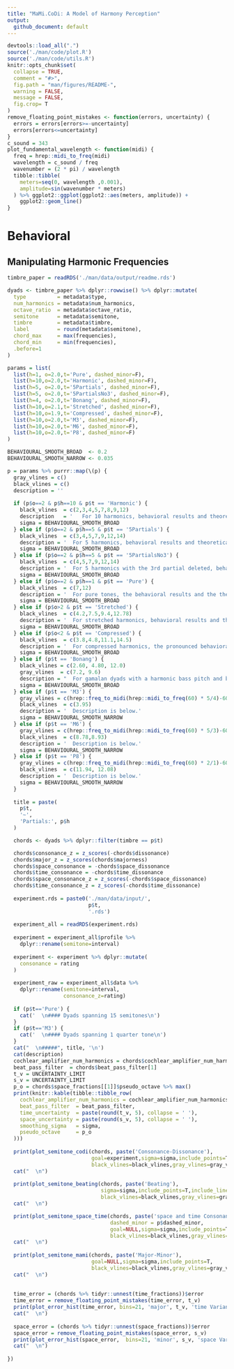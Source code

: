 ```yaml
---
title: "MaMi.CoDi: A Model of Harmony Perception"
output:
  github_document: default
---
```


```r
devtools::load_all(".")
source('./man/code/plot.R')
source('./man/code/utils.R')
knitr::opts_chunk$set(
  collapse = TRUE,
  comment = "#>",
  fig.path = "man/figures/README-",
  warning = FALSE, 
  message = FALSE,
  fig.crop= T
)
remove_floating_point_mistakes <- function(errors, uncertainty) {
  errors = errors[errors>=-uncertainty]
  errors[errors<=uncertainty]
}
c_sound = 343
plot_fundamental_wavelength <- function(midi) {
  freq = hrep::midi_to_freq(midi)
  wavelength = c_sound / freq
  wavenumber = (2 * pi) / wavelength
  tibble::tibble(
    meters=seq(0, wavelength ,0.001),
    amplitude=sin(wavenumber * meters)
  ) %>% ggplot2::ggplot(ggplot2::aes(meters, amplitude)) +
    ggplot2::geom_line()
}
```

# Behavioral

## Manipulating Harmonic Frequencies

```r
timbre_paper = readRDS('./man/data/output/readme.rds')
```

```r
dyads <- timbre_paper %>% dplyr::rowwise() %>% dplyr::mutate(
  type          = metadata$type,
  num_harmonics = metadata$num_harmonics,
  octave_ratio  = metadata$octave_ratio,
  semitone      = metadata$semitone,
  timbre        = metadata$timbre,
  label         = round(metadata$semitone),
  chord_max     = max(frequencies),
  chord_min     = min(frequencies),
  .before=1
)
```

```r
params = list(
  list(h=1, o=2.0,t='Pure', dashed_minor=F),
  list(h=10,o=2.0,t='Harmonic', dashed_minor=F),
  list(h=5, o=2.0,t='5Partials', dashed_minor=F),
  list(h=5, o=2.0,t='5PartialsNo3', dashed_minor=F),
  list(h=4, o=2.0,t='Bonang', dashed_minor=F),
  list(h=10,o=2.1,t='Stretched', dashed_minor=F),
  list(h=10,o=1.9,t='Compressed', dashed_minor=F),
  list(h=10,o=2.0,t='M3', dashed_minor=F),
  list(h=10,o=2.0,t='M6', dashed_minor=F),
  list(h=10,o=2.0,t='P8', dashed_minor=F)
)

BEHAVIOURAL_SMOOTH_BROAD  <- 0.2
BEHAVIOURAL_SMOOTH_NARROW <- 0.035

p = params %>% purrr::map(\(p) {
  gray_vlines = c()
  black_vlines = c()
  description = ''
  
  if (p$o==2 & p$h==10 & p$t == 'Harmonic') {
    black_vlines  = c(2,3,4,5,7,8,9,12)
    description   = '   For 10 harmonics, behavioral results and theoretical predictions agree.'
    sigma = BEHAVIOURAL_SMOOTH_BROAD
  } else if (p$o==2 & p$h==5 & p$t == '5Partials') {
    black_vlines  = c(3,4,5,7,9,12,14)
    description = '  For 5 harmonics, behavioral results and theoretical predictions agree. For comparison with the study below (5 partils with the third partial deleted), notice that the m3 peak is only slightly lower than the M3 peak.'
    sigma = BEHAVIOURAL_SMOOTH_BROAD
  } else if (p$o==2 & p$h==5 & p$t == '5PartialsNo3') {
    black_vlines  = c(4,5,7,9,12,14)
    description = '  For 5 harmonics with the 3rd partial deleted, behavioral results and theoretical predictions mostly agree. As expected, the m3 peak without the third partial is now lower than the m3 peak with all 5 harmonics while the M3 peak is slightly higher without the 3rd partial.'
    sigma = BEHAVIOURAL_SMOOTH_BROAD
  } else if (p$o==2 & p$h==1 & p$t == 'Pure') {
    black_vlines  = c(7,12)
    description = '  For pure tones, the behavioral results and the theoretical predictions mostly agree. Only P5 and P8 have pronounced two-sided peaks. The behavioral results show subtle variations in consonance height across the 15 semitones but the overall peak structure agrees with MaMi.CoDi predictions. For futher comparison, the theoretical predictions for major-minor versus the behavioral results are included in a plot below.'
    sigma = BEHAVIOURAL_SMOOTH_BROAD
  } else if (p$o>2 & p$t == 'Stretched') {
    black_vlines  = c(4.2,7.5,9.4,12.78)
    description = '  For stretched harmonics, behavioral results and theoretical predictions mostly agree. MaMi.Codi predicts peaks with minor polarity just above m3 and m7 that do not exist in the behavioral results.'
    sigma = BEHAVIOURAL_SMOOTH_BROAD
  } else if (p$o<2 & p$t == 'Compressed') {
    black_vlines  = c(3.8,4.8,11.1,14.5)
    description = '  For compressed harmonics, the pronounced behavioral peaks mostly agree with the theoretical peaks.'
    sigma = BEHAVIOURAL_SMOOTH_BROAD
  } else if (p$t == 'Bonang') {
    black_vlines = c(2.60, 4.80, 12.0)
    gray_vlines  = c(7.2, 9.6)
    description = "  For gamalan dyads with a harmonic bass pitch and bonang upper pitch, behavioral results and theoretical predictions mostly agree. MaMi.CoDi predicts a dissonance trough with minor polarity at P4 that is not in the behavioral results.  MaMi.CoDi predicts P5 to have minor polarity and be relatively higher than the behavioral results."
    sigma = BEHAVIOURAL_SMOOTH_BROAD
  } else if (p$t == 'M3') {
    gray_vlines = c(hrep::freq_to_midi(hrep::midi_to_freq(60) * 5/4)-60,4,4.092442)
    black_vlines  = c(3.95)
    description = '  Description is below.'
    sigma = BEHAVIOURAL_SMOOTH_NARROW
  } else if (p$t == 'M6') {
    gray_vlines = c(hrep::freq_to_midi(hrep::midi_to_freq(60) * 5/3)-60,9,8.66952)
    black_vlines  = c(8.78,8.93)
    description = '  Description is below.'
    sigma = BEHAVIOURAL_SMOOTH_NARROW
  } else if (p$t == 'P8') {
    gray_vlines = c(hrep::freq_to_midi(hrep::midi_to_freq(60) * 2/1)-60)
    black_vlines  = c(11.94, 12.08)
    description = '  Description is below.'
    sigma = BEHAVIOURAL_SMOOTH_NARROW
  }
  
  title = paste(
    p$t,
    '~',
    'Partials:', p$h
  )

  chords <- dyads %>% dplyr::filter(timbre == p$t)

  chords$consonance_z = z_scores(-chords$dissonance)
  chords$major_z = z_scores(chords$majorness)
  chords$space_consonance = -chords$space_dissonance
  chords$time_consonance = -chords$time_dissonance
  chords$space_consonance_z = z_scores(-chords$space_dissonance)
  chords$time_consonance_z = z_scores(-chords$time_dissonance)
  
  experiment.rds = paste0('./man/data/input/',
                          p$t,
                          '.rds')
  
  experiment_all = readRDS(experiment.rds)
  
  experiment = experiment_all$profile %>%
    dplyr::rename(semitone=interval)
  
  experiment <- experiment %>% dplyr::mutate(
    consonance = rating
  )
  
  experiment_raw = experiment_all$data %>% 
    dplyr::rename(semitone=interval, 
                  consonance_z=rating)
  
  if (p$t=='Pure') {
    cat('  \n#### Dyads spanning 15 semitones\n')
  }
  if (p$t=='M3') {
    cat('  \n#### Dyads spanning 1 quarter tone\n')
  }
  cat("  \n#####", title, '\n')
  cat(description)
  cochlear_amplifier_num_harmonics = chords$cochlear_amplifier_num_harmonics %>% max()
  beat_pass_filter  = chords$beat_pass_filter[1]
  t_v = UNCERTAINTY_LIMIT
  s_v = UNCERTAINTY_LIMIT
  p_o = chords$space_fractions[[1]]$pseudo_octave %>% max() 
  print(knitr::kable(tibble::tibble_row(
    cochlear_amplifier_num_harmonics = cochlear_amplifier_num_harmonics,
    beat_pass_filter  = beat_pass_filter,
    time_uncertainty  = paste(round(t_v, 5), collapse = ' '),
    space_uncertainty = paste(round(s_v, 5), collapse = ' '),
    smoothing_sigma   = sigma,
    pseudo_octave     = p_o
  )))
  
  print(plot_semitone_codi(chords, paste('Consonance-Dissonance'),
                           goal=experiment,sigma=sigma,include_points=T,
                           black_vlines=black_vlines,gray_vlines=gray_vlines))
  cat("  \n")
  
  print(plot_semitone_beating(chords, paste('Beating'),
                              sigma=sigma,include_points=T,include_line=F,
                              black_vlines=black_vlines,gray_vlines=gray_vlines))
  cat("  \n")

  print(plot_semitone_space_time(chords, paste('space and time Consonance'),
                                 dashed_minor = p$dashed_minor,
                                 goal=NULL,sigma=sigma,include_points=T,
                                 black_vlines=black_vlines,gray_vlines=gray_vlines))
  cat("  \n")
  
  print(plot_semitone_mami(chords, paste('Major-Minor'),
                           goal=NULL,sigma=sigma,include_points=T,
                           black_vlines=black_vlines,gray_vlines=gray_vlines))
  cat("  \n")
  
  
  time_error = (chords %>% tidyr::unnest(time_fractions))$error
  time_error = remove_floating_point_mistakes(time_error, t_v)
  print(plot_error_hist(time_error, bins=21, 'major', t_v, 'time Variance'))
  cat("  \n")
  
  space_error = (chords %>% tidyr::unnest(space_fractions))$error
  space_error = remove_floating_point_mistakes(space_error, s_v)
  print(plot_error_hist(space_error,  bins=21, 'minor', s_v, 'space Variance'))
  cat("  \n")
  
})
```
